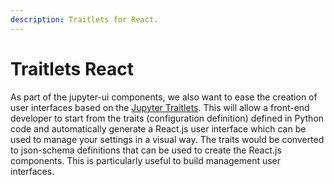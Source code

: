 ```yaml
---
description: Traitlets for React.
---
```


# Traitlets React

As part of the jupyter-ui components, we also want to ease the creation of user interfaces based on the [Jupyter Traitlets](https://traitlets.readthedocs.io). This will allow a front-end developer to start from the traits (configuration definition) defined in Python code and automatically generate a React.js user interface which can be used to manage your settings in a visual way. The traits would be converted to json-schema definitions that can be used to create the React.js components. This is particularly useful to build management user interfaces.
